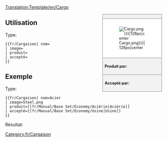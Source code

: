 [[Translation:Template/en/Cargo]]
<noinclude></noinclude><!--
--><div style="float:right; width:15em; font-size:90%; border:1px solid gray; background-color:#f2f2f2; margin-left:1em; margin-bottom:1em">
<div style="text-align:center; border-bottom:1px solid gray"><strong>{{PAGENAME}}</strong></div>
<div style="padding:1em; background-color:white">[[File:en/{{{image|Cargo.png}}}|128px|center]]</div>
<div style="border-top:1px solid gray; padding:0.5em"><strong>Produit par:</strong> {{{produit}}}</div>
<div style="border-top:1px solid gray; padding:0.5em"><strong>Accepté par:</strong> {{{accepté}}}</div>
</div><noinclude>

{{en/-}}
==Utilisation==
Type:
<pre>{{fr/Cargaison| nom=
| image=
| produit=
| accepté=
}}</pre>

==Exemple==
Type:
<pre>{{fr/Cargaison| nom=Acier
| image=Steel.png
| produit=[[fr/Manual/Base Set/Economy/Aciérie|Aciérie]]
| accepté=[[fr/Manual/Base Set/Economy/Usine|Usine]]
}}</pre>
Résultat:
{{fr/Cargaison| nom=Acier
| image=Steel.png
| produit=[[fr/Manual/Base Set/Economy/Aciérie|Aciérie]]
| accepté=[[fr/Manual/Base Set/Economy/Usine|Usine]]
}}
</noinclude><includeonly>[[Category:fr/Cargaison]]</includeonly>